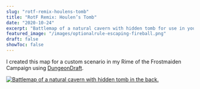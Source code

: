 ```yaml
---
slug: "rotf-remix-houlens-tomb"
title: "RotF Remix: Houlen’s Tomb"
date: "2020-10-24"
excerpt: "Battlemap of a natural cavern with hidden tomb for use in your TTRPGs and 5th edition games."
featured_image: "/images/optionalrule-escaping-fireball.png"
draft: false
showToc: false
---
```


I created this map for a custom scenario in my Rime of the Frostmaiden Campaign using [DungeonDraft](https://dungeondraft.net/).

[![Battlemap of a natural cavern with hidden tomb in the back.](https://i.redd.it/c7hhvkh7st961.jpg)](https://i.redd.it/c7hhvkh7st961.jpg)